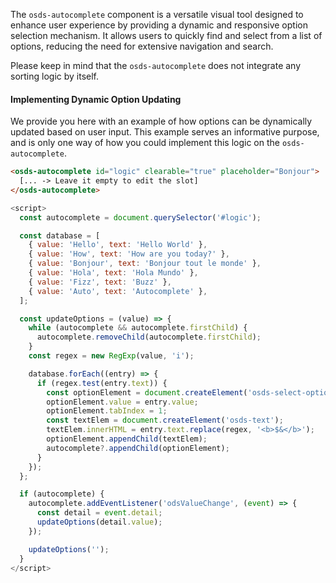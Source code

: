 
The `osds-autocomplete` component is a versatile visual tool designed to enhance user experience by providing a dynamic and responsive option selection mechanism. It allows users to quickly find and select from a list of options, reducing the need for extensive navigation and search.

Please keep in mind that the `osds-autocomplete` does not integrate any sorting logic by itself.

#### Implementing Dynamic Option Updating

We provide you here with an example of how options can be dynamically updated based on user input. This example serves an informative purpose, and is only one way of how you could implement this logic on the `osds-autocomplete`.

<Canvas withSource="none">
  <div style={{ height: '300px' }}>
    <osds-autocomplete id="logic" clearable="true" placeholder="Bonjour">
    </osds-autocomplete>
  </div>
</Canvas>

<WithLogicComponent />

```html
<osds-autocomplete id="logic" clearable="true" placeholder="Bonjour">
  [... -> Leave it empty to edit the slot]
</osds-autocomplete>
```

```javascript
<script>
  const autocomplete = document.querySelector('#logic');

  const database = [
    { value: 'Hello', text: 'Hello World' },
    { value: 'How', text: 'How are you today?' },
    { value: 'Bonjour', text: 'Bonjour tout le monde' },
    { value: 'Hola', text: 'Hola Mundo' },
    { value: 'Fizz', text: 'Buzz' },
    { value: 'Auto', text: 'Autocomplete' },
  ];

  const updateOptions = (value) => {
    while (autocomplete && autocomplete.firstChild) {
      autocomplete.removeChild(autocomplete.firstChild);
    }
    const regex = new RegExp(value, 'i');

    database.forEach((entry) => {
      if (regex.test(entry.text)) {
        const optionElement = document.createElement('osds-select-option');
        optionElement.value = entry.value;
        optionElement.tabIndex = 1;
        const textElem = document.createElement('osds-text');
        textElem.innerHTML = entry.text.replace(regex, '<b>$&</b>');
        optionElement.appendChild(textElem);
        autocomplete?.appendChild(optionElement);
      }
    });
  };

  if (autocomplete) {
    autocomplete.addEventListener('odsValueChange', (event) => {
      const detail = event.detail;
      updateOptions(detail.value);
    });

    updateOptions('');
  }
</script>
```